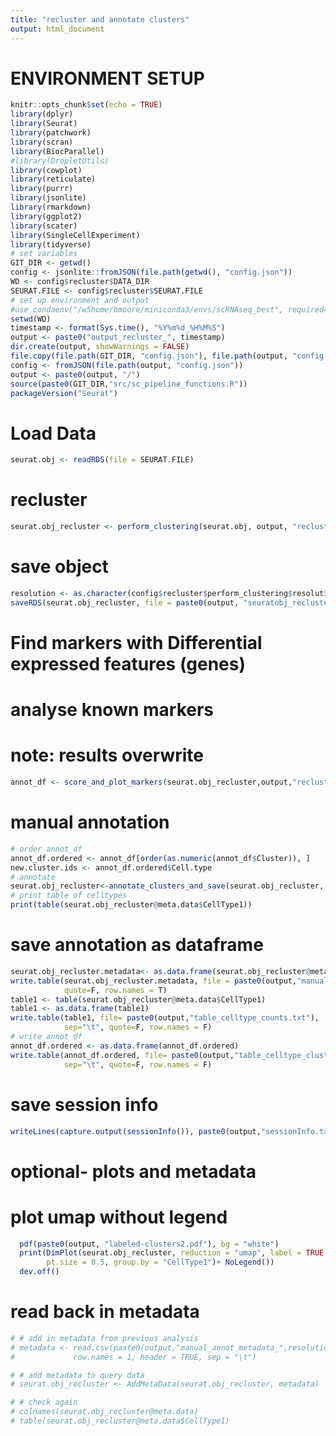 ```yaml
---
title: "recluster and annotate clusters"
output: html_document
---
```


# ENVIRONMENT SETUP

```r
knitr::opts_chunk$set(echo = TRUE)
library(dplyr)
library(Seurat)
library(patchwork)
library(scran)
library(BiocParallel)
#library(DropletUtils)
library(cowplot)
library(reticulate)
library(purrr)
library(jsonlite)
library(rmarkdown)
library(ggplot2)
library(scater)
library(SingleCellExperiment)
library(tidyverse)
# set variables
GIT_DIR <- getwd()
config <- jsonlite::fromJSON(file.path(getwd(), "config.json"))
WD <- config$recluster$DATA_DIR
SEURAT.FILE <- config$recluster$SEURAT.FILE
# set up environment and output
#use_condaenv("/w5home/bmoore/miniconda3/envs/scRNAseq_best", required=TRUE)
setwd(WD)
timestamp <- format(Sys.time(), "%Y%m%d_%H%M%S")
output <- paste0("output_recluster_", timestamp)
dir.create(output, showWarnings = FALSE)
file.copy(file.path(GIT_DIR, "config.json"), file.path(output, "config.json"))
config <- fromJSON(file.path(output, "config.json"))
output <- paste0(output, "/")
source(paste0(GIT_DIR,"src/sc_pipeline_functions.R"))
packageVersion("Seurat")
```
# Load Data
```r
seurat.obj <- readRDS(file = SEURAT.FILE)
```
# recluster
```r
seurat.obj_recluster <- perform_clustering(seurat.obj, output, "recluster")
```
# save object
```r
resolution <- as.character(config$recluster$perform_clustering$resolution)
saveRDS(seurat.obj_recluster, file = paste0(output, "seuratobj_recluster_res", resolution, ".rds"))
```
# Find markers with Differential expressed features (genes)
# analyse known markers
# note: results overwrite
```r
annot_df <- score_and_plot_markers(seurat.obj_recluster,output,"recluster")
```
# manual annotation
```r
# order annot_df
annot_df.ordered <- annot_df[order(as.numeric(annot_df$Cluster)), ]
new.cluster.ids <- annot_df.ordered$Cell.type
# annotate
seurat.obj_recluster<-annotate_clusters_and_save(seurat.obj_recluster, new.cluster.ids, output, "recluster")
# print table of celltypes
print(table(seurat.obj_recluster@meta.data$CellType1))
```
# save annotation as dataframe
```r
seurat.obj_recluster.metadata<- as.data.frame(seurat.obj_recluster@meta.data)
write.table(seurat.obj_recluster.metadata, file = paste0(output,"manual_annot_metadata_",resolution,".txt"), sep="\t", 
            quote=F, row.names = T)
table1 <- table(seurat.obj_recluster@meta.data$CellType1)
table1 <- as.data.frame(table1)
write.table(table1, file= paste0(output,"table_celltype_counts.txt"), 
            sep="\t", quote=F, row.names = F)
# write annot df
annot_df.ordered <- as.data.frame(annot_df.ordered)
write.table(annot_df.ordered, file= paste0(output,"table_celltype_cluster.txt"), 
            sep="\t", quote=F, row.names = F)
```
# save session info
```r
writeLines(capture.output(sessionInfo()), paste0(output,"sessionInfo.txt"))
```
# optional- plots and metadata
# plot umap without legend
```r
  pdf(paste0(output, "labeled-clusters2.pdf"), bg = "white")
  print(DimPlot(seurat.obj_recluster, reduction = "umap", label = TRUE, 
        pt.size = 0.5, group.by = "CellType1")+ NoLegend())
  dev.off()
```

# read back in metadata
```r
# # add in metadata from previous analysis
# metadata <- read.csv(paste0(output,"manual_annot_metadata_",resolution,".txt"), 
#             row.names = 1, header = TRUE, sep = "\t")

# # add metadata to query data
# seurat.obj_recluster <- AddMetaData(seurat.obj_recluster, metadata)

# # check again
# colnames(seurat.obj_recluster@meta.data)
# table(seurat.obj_recluster@meta.data$CellType1)
```